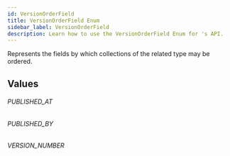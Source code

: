 ```yaml
---
id: VersionOrderField
title: VersionOrderField Enum
sidebar_label: VersionOrderField
description: Learn how to use the VersionOrderField Enum for 's API.
---
```


Represents the fields by which collections of the related type may be ordered.

## Values

###### PUBLISHED_AT

###### PUBLISHED_BY

###### VERSION_NUMBER
